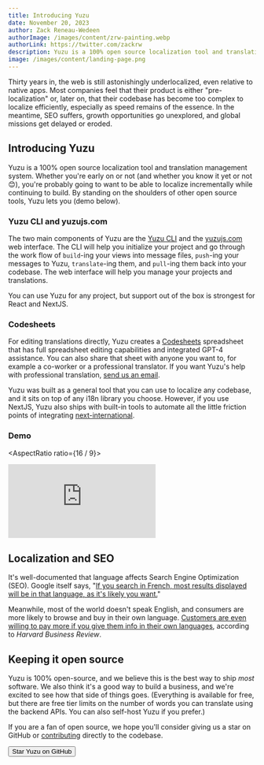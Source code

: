 ```yaml
---
title: Introducing Yuzu
date: November 20, 2023
author: Zack Reneau-Wedeen
authorImage: /images/content/zrw-painting.webp
authorLink: https://twitter.com/zackrw
description: Yuzu is a 100% open source localization tool and translation management system.
image: /images/content/landing-page.png
---
```


Thirty years in, the web is still astonishingly underlocalized, even relative to native apps.
Most companies feel that their product is either "pre-localization" or, later on,
that their codebase has become too complex to localize efficiently, especially as
speed remains of the essence. In the meantime, SEO suffers, growth opportunities go unexplored, and global missions get delayed or eroded. 

## Introducing Yuzu
Yuzu is a 100% open source localization tool and translation management system. Whether you're early on or not (and whether you know it yet or not 😊), you're probably going to want to be able to localize incrementally while continuing to build. By standing on the shoulders of other open source tools, Yuzu lets you (demo below).

### Yuzu CLI and yuzujs.com
The two main components of Yuzu are the [Yuzu CLI](https://www.npmjs.com/package/yuzu) and the [yuzujs.com](https://yuzujs.com) web interface. The CLI will help you initialize your project and go through the work flow of `build`-ing your views into message files,
`push`-ing your messages to Yuzu, `translate`-ing them, and `pull`-ing them back into your codebase. The web interface will help you manage your projects and translations.

You can use Yuzu for any project, but support out of the box is strongest for React and NextJS.

### Codesheets
For editing translations directly, Yuzu creates a [Codesheets](https://codesheets.com/) spreadsheet that has full spreadsheet editing capabilities and integrated GPT-4 assistance. You can also share that sheet with anyone you want to, for example a co-worker or a professional translator. If you want Yuzu's help with professional translation, [send us an email](mailto:contact@yuzujs.com).

Yuzu was built as a general tool that you can use to localize any codebase, and it sits on top of any i18n library you choose. However, if you use NextJS, Yuzu also ships with built-in tools to automate all the little friction points of integrating [next-international](https://next-international.vercel.app/).

### Demo
<AspectRatio ratio={16 / 9}>
<iframe src="https://www.youtube.com/embed/CJAIyXQ5wNU?si=Pwom6EEXA9ehZre_" title="YouTube video player" frameborder="0" allow="accelerometer; autoplay; clipboard-write; encrypted-media; gyroscope; picture-in-picture; web-share" allowfullscreen></iframe>
</AspectRatio>

## Localization and SEO
It's well-documented that language affects Search Engine Optimization (SEO). Google itself says, "[If you search in French, most results displayed will be in that language, as it's likely you want.](https://www.google.com/search/howsearchworks/how-search-works/ranking-results/)"

Meanwhile, most of the world doesn't speak English, and consumers are more likely to browse and buy in their own language. [Customers are even willing to pay more if you give them info in their own languages](https://hbr.org/2012/08/speak-to-global-customers-in-t), according to *Harvard Business Review*.

## Keeping it open source
Yuzu is 100% open-source, and we believe this is the best way to ship *most* software. We also think it's a good way to build a business, and we're excited to see how that side of things goes. (Everything is available for free, but there are free tier limits on the number of words you can translate using the backend APIs. You can also self-host Yuzu if you prefer.)

If you are a fan of open source, we hope you'll consider giving us a star on GitHub or [contributing](https://github.com/radishworkshop/yuzu/blob/main/CONTRIBUTING.md) directly to the codebase.

<Link target="_blank" href="https://github.com/radishworkshop/yuzu"><Button className="mt-4"><Icons.github className="w-4 h-4 flex-none mr-2" />Star Yuzu on GitHub</Button></Link>